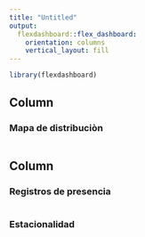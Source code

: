 ```yaml
---
title: "Untitled"
output: 
  flexdashboard::flex_dashboard:
    orientation: columns
    vertical_layout: fill
---
```


```r
library(flexdashboard)
```

Column {data-width=650}
-----------------------------------------------------------------------

### Mapa de distribuciòn

```r

```

Column {data-width=350}
-----------------------------------------------------------------------

### Registros de presencia

```r

```

### Estacionalidad

```r

```


